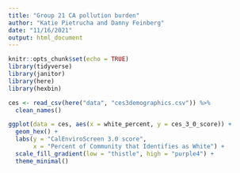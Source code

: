 ```yaml
---
title: "Group 21 CA pollution burden"
author: "Katie Pietrucha and Danny Feinberg"
date: "11/16/2021"
output: html_document
---
```


```r
knitr::opts_chunk$set(echo = TRUE)
library(tidyverse)
library(janitor)
library(here)
library(hexbin)
```


```r
ces <- read_csv(here("data", "ces3demographics.csv")) %>% 
  clean_names()
```

```r
ggplot(data = ces, aes(x = white_percent, y = ces_3_0_score)) +
  geom_hex() +
  labs(y = "CalEnviroScreen 3.0 score",
       x = "Percent of Community that Identifies as White") +
  scale_fill_gradient(low = "thistle", high = "purple4") +
  theme_minimal()
```

